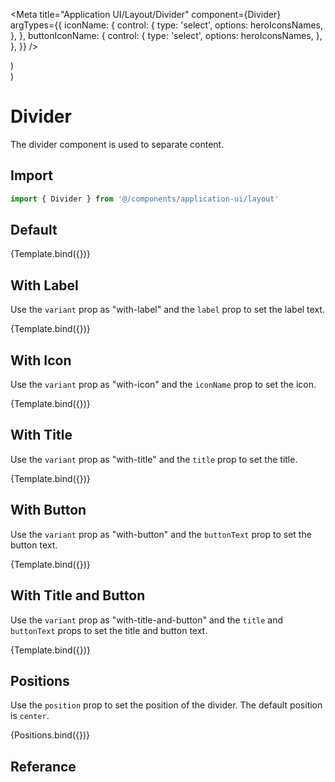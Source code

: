 
<Meta
  title="Application UI/Layout/Divider"
  component={Divider}
  argTypes={{
    iconName: {
      control: {
        type: 'select',
        options: heroIconsNames,
      },
    },
    buttonIconName: {
      control: {
        type: 'select',
        options: heroIconsNames,
      },
    },
  }}
/>

  <div className="py-10">
    <Divider {...args} />
  </div>
)

  <div>
    <div className="py-10">
      <Divider position="left" variant="with-icon" iconName="plus" {...args} />
    </div>
    <div className="py-10">
      <Divider variant="with-icon" iconName="plus" {...args} />
    </div>
    <div className="py-10">
      <Divider position="right" variant="with-icon" iconName="plus" {...args} />
    </div>
  </div>
)

# Divider

The divider component is used to separate content.

## Import

```js
import { Divider } from '@/components/application-ui/layout'
```

## Default

<Canvas>
  <Story name="Default">{Template.bind({})}</Story>
</Canvas>

## With Label

Use the `variant` prop as "with-label" and the `label` prop to set the label text.

<Canvas>
  <Story
    name="With Label"
    args={{
      variant: 'with-label',
      label: 'Label',
    }}
  >
    {Template.bind({})}
  </Story>
</Canvas>

## With Icon

Use the `variant` prop as "with-icon" and the `iconName` prop to set the icon.

<Canvas>
  <Story
    name="With Icon"
    args={{
      variant: 'with-icon',
      iconName: 'plus',
    }}
  >
    {Template.bind({})}
  </Story>
</Canvas>

## With Title

Use the `variant` prop as "with-title" and the `title` prop to set the title.

<Canvas>
  <Story
    name="With Title"
    args={{
      variant: 'with-title',
      title: 'Title',
    }}
  >
    {Template.bind({})}
  </Story>
</Canvas>

## With Button

Use the `variant` prop as "with-button" and the `buttonText` prop to set the button text.

<Canvas>
  <Story
    name="With Button"
    args={{
      variant: 'with-button',
      buttonText: 'Button',
    }}
  >
    {Template.bind({})}
  </Story>
</Canvas>

## With Title and Button

Use the `variant` prop as "with-title-and-button" and the `title` and `buttonText` props to set the title and button text.

<Canvas>
  <Story
    name="With Title and Button"
    args={{
      variant: 'with-title-and-button',
      title: 'Title',
      buttonText: 'Button',
    }}
  >
    {Template.bind({})}
  </Story>
</Canvas>

## Positions

Use the `position` prop to set the position of the divider. The default position is `center`.

<Canvas>
  <Story name="Positions">{Positions.bind({})}</Story>
</Canvas>

## Referance

<ArgsTable of={Divider} />
